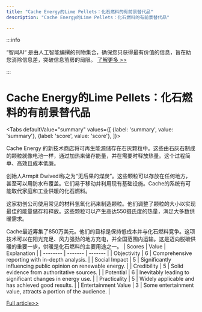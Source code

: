 ```yaml
---
title: "Cache Energy的Lime Pellets：化石燃料的有前景替代品"
description: "Cache Energy的Lime Pellets：化石燃料的有前景替代品"

---
```



:::info

“智闻AI“ 是由人工智能编撰的刊物集合，确保您只获得最有价值的信息，旨在助您消除信息差，突破信息茧房的局限。  [了解更多 >>](/)

:::

# Cache Energy的Lime Pellets：化石燃料的有前景替代品


<Tabs
	defaultValue="summary"
	values={[
	{label: 'summary', value: 'summary'},
	{label: 'score', value: 'score'},
]}>
<TabItem value="summary">


Cache Energy 的新技术商店将可再生能源储存在石灰颗粒中。这些由石灰石制成的颗粒就像电池一样，通过加热来储存能量，并在需要时释放热量。这个过程简单、高效且成本低廉。

创始人Armpit Dwivedi称之为“无后果的煤炭”。这些颗粒可以存放在任何地方，甚至可以用防水布覆盖。它们易于移动并利用现有基础设施。Cache的系统有可能取代家庭和工业供暖的化石燃料。

这家初创公司使用常见的材料氢氧化钙来制造颗粒。他们调整了颗粒的大小以实现最佳的能量储存和释放。这些颗粒可以产生高达550摄氏度的热量，满足大多数供暖需求。

Cache最近筹集了850万美元。他们的目标是保持低成本并与化石燃料竞争。这项技术可以在阳光充足、风力强劲的地方充电，并全国范围内运输。这是迈向脱碳供暖的重要一步，供暖是化石燃料的主要用途之一。
</TabItem>
<TabItem value="score">
	| Scores     | Value   | Explanation |
	| -------- | ------- | ------- |
	| Objectivity  | 6    | Comprehensive reporting with in-depth analysis.    |
	| Social Impact | 5     | Significantly influencing public opinion on renewable energy.    |
	| Credibility    | 5    | Solid evidence from authoritative sources.    |
	| Potential    | 6    | Inevitably leading to significant changes in energy use.    |
	| Practicality    | 5    | Widely applicable and has achieved good results.    |
	| Entertainment Value    | 3    | Some entertainment value, attracts a portion of the audience.    |
</TabItem>
</Tabs>

[Full article>>](https://techcrunch.com/2024/08/22/cache-energys-mysterious-white-pellets-could-help-kill-coal-and-natural-gas/)
